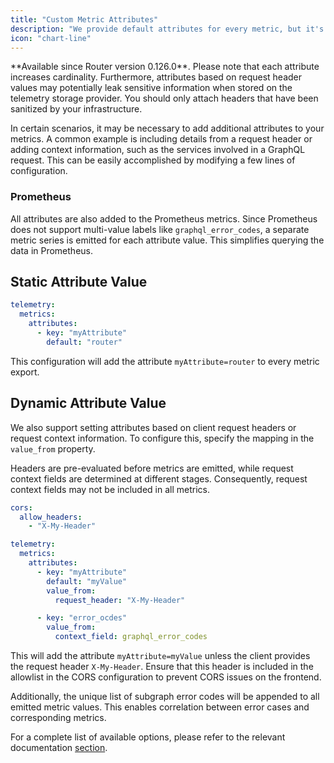 ---
title: "Custom Metric Attributes"
description: "We provide default attributes for every metric, but it's often necessary to add extra context. To achieve this, we support both static and dynamic values based on headers and request context."
icon: "chart-line"
---

<Info>
  **Available since Router version 0.126.0**.
</Info>

<Note>
  Please note that each attribute increases cardinality. Furthermore, attributes based on request header values may potentially leak sensitive information when stored on the telemetry storage provider. You should only attach headers that have been sanitized by your infrastructure.
</Note>

In certain scenarios, it may be necessary to add additional attributes to your metrics. A common example is including details from a request header or adding context information, such as the services involved in a GraphQL request. This can be easily accomplished by modifying a few lines of configuration.

### Prometheus

All attributes are also added to the Prometheus metrics. Since Prometheus does not support multi-value labels like `graphql_error_codes`, a separate metric series is emitted for each attribute value. This simplifies querying the data in Prometheus.

## Static Attribute Value

```yaml
telemetry:
  metrics:
    attributes:
      - key: "myAttribute"
        default: "router"
```

This configuration will add the attribute `myAttribute=router` to every metric export.

## Dynamic Attribute Value

We also support setting attributes based on client request headers or request context information. To configure this, specify the mapping in the `value_from` property.

Headers are pre-evaluated before metrics are emitted, while request context fields are determined at different stages. Consequently, request context fields may not be included in all metrics.

```yaml
cors:
  allow_headers:
    - "X-My-Header"

telemetry:
  metrics:
    attributes:
      - key: "myAttribute"
        default: "myValue"
        value_from:
          request_header: "X-My-Header"

      - key: "error_ocdes"
        value_from:
          context_field: graphql_error_codes
```

This will add the attribute `myAttribute=myValue` unless the client provides the request header `X-My-Header`. Ensure that this header is included in the allowlist in the CORS configuration to prevent CORS issues on the frontend.

Additionally, the unique list of subgraph error codes will be appended to all emitted metric values. This enables correlation between error cases and corresponding metrics.

For a complete list of available options, please refer to the relevant documentation [section](/router/configuration#telemetry).

